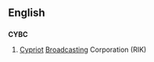 ==English==

==={{abbreviation-old}}===
'''CYBC'''

# [[Cypriot]] [[broadcast|Broadcasting]] Corporation (RIK)